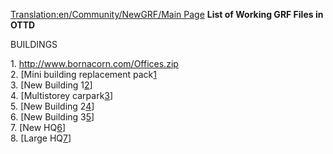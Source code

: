 [[Translation:en/Community/NewGRF/Main Page]]
'''List of Working GRF Files in OTTD'''

BUILDINGS

1. [[en/Offices|http://www.bornacorn.com/Offices.zip]]<br>
2. [Mini building replacement pack[http://www.bornacorn.com/brp.zip]<br>
3. [New Building 1[http://www.bornacorn.com/newoffice3.zip]]<br>
4. [Multistorey carpark[http://www.bornacorn.com/mscp.rar]]<br>
5. [New Building 2[http://www.bornacorn.com/office.zip]]<br>
6. [New Building 3[http://www.bornacorn.com/newofficebuilding.zip]]<br>
7. [New HQ[http://www.bornacorn.com/newhq.rar]]<br>
8. [Large HQ[http://www.bornacorn.com/bighq.rar]]<br>